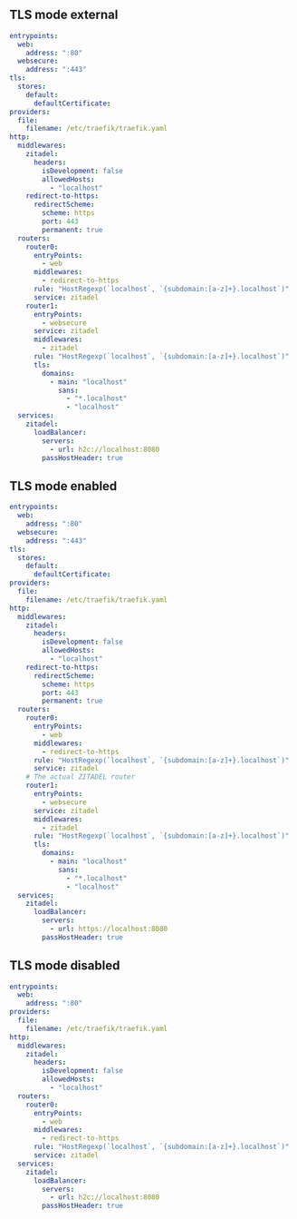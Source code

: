 ## TLS mode external

```yaml
entrypoints:
  web:
    address: ":80"
  websecure:
    address: ":443"
tls:
  stores:
    default:
      defaultCertificate:
providers:
  file:
    filename: /etc/traefik/traefik.yaml
http:
  middlewares:
    zitadel:
      headers:
        isDevelopment: false
        allowedHosts:
          - "localhost"
    redirect-to-https:
      redirectScheme:
        scheme: https
        port: 443
        permanent: true
  routers:
    router0:
      entryPoints:
        - web
      middlewares:
        - redirect-to-https
      rule: "HostRegexp(`localhost`, `{subdomain:[a-z]+}.localhost`)"
      service: zitadel
    router1:
      entryPoints:
        - websecure
      service: zitadel
      middlewares:
        - zitadel
      rule: "HostRegexp(`localhost`, `{subdomain:[a-z]+}.localhost`)"
      tls:
        domains:
          - main: "localhost"
            sans:
              - "*.localhost"
              - "localhost"
  services:
    zitadel:
      loadBalancer:
        servers:
          - url: h2c://localhost:8080
        passHostHeader: true
```

## TLS mode enabled

```yaml
entrypoints:
  web:
    address: ":80"
  websecure:
    address: ":443"
tls:
  stores:
    default:
      defaultCertificate:
providers:
  file:
    filename: /etc/traefik/traefik.yaml
http:
  middlewares:
    zitadel:
      headers:
        isDevelopment: false
        allowedHosts:
          - "localhost"
    redirect-to-https:
      redirectScheme:
        scheme: https
        port: 443
        permanent: true
  routers:
    router0:
      entryPoints:
        - web
      middlewares:
        - redirect-to-https
      rule: "HostRegexp(`localhost`, `{subdomain:[a-z]+}.localhost`)"
      service: zitadel
    # The actual ZITADEL router
    router1:
      entryPoints:
        - websecure
      service: zitadel
      middlewares:
        - zitadel
      rule: "HostRegexp(`localhost`, `{subdomain:[a-z]+}.localhost`)"
      tls:
        domains:
          - main: "localhost"
            sans:
              - "*.localhost"
              - "localhost"
  services:
    zitadel:
      loadBalancer:
        servers:
          - url: https://localhost:8080
        passHostHeader: true
```

## TLS mode disabled

```yaml
entrypoints:
  web:
    address: ":80"
providers:
  file:
    filename: /etc/traefik/traefik.yaml
http:
  middlewares:
    zitadel:
      headers:
        isDevelopment: false
        allowedHosts:
          - "localhost"
  routers:
    router0:
      entryPoints:
        - web
      middlewares:
        - redirect-to-https
      rule: "HostRegexp(`localhost`, `{subdomain:[a-z]+}.localhost`)"
      service: zitadel
  services:
    zitadel:
      loadBalancer:
        servers:
          - url: h2c://localhost:8080
        passHostHeader: true
```
